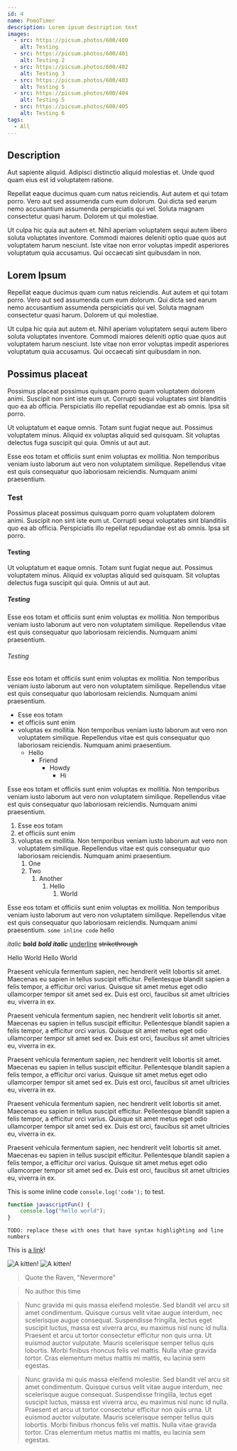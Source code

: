 ```yaml
---
id: 4
name: PomoTimer
description: Lorem ipsum description text
images:
  - src: https://picsum.photos/600/400
    alt: Testing
  - src: https://picsum.photos/600/401
    alt: Testing 2
  - src: https://picsum.photos/600/402
    alt: Testing 3
  - src: https://picsum.photos/600/403
    alt: Testing 5
  - src: https://picsum.photos/600/404
    alt: Testing 5
  - src: https://picsum.photos/600/405
    alt: Testing 6
tags:
  - All
---
```


## Description

Aut sapiente aliquid. Adipisci distinctio aliquid molestias et. Unde quod quam eius est id voluptatem ratione.
 
Repellat eaque ducimus quam cum natus reiciendis. Aut autem et qui totam porro. Vero aut sed assumenda cum eum dolorum. Qui dicta sed earum nemo accusantium assumenda perspiciatis qui vel. Soluta magnam consectetur quasi harum. Dolorem ut qui molestiae.
 
Ut culpa hic quia aut autem et. Nihil aperiam voluptatem sequi autem libero soluta voluptates inventore. Commodi maiores deleniti optio quae quos aut voluptatem harum nesciunt. Iste vitae non error voluptas impedit asperiores voluptatum quia accusamus. Qui occaecati sint quibusdam in non.

## Lorem Ipsum

Repellat eaque ducimus quam cum natus reiciendis. Aut autem et qui totam porro. Vero aut sed assumenda cum eum dolorum. Qui dicta sed earum nemo accusantium assumenda perspiciatis qui vel. Soluta magnam consectetur quasi harum. Dolorem ut qui molestiae.
 
Ut culpa hic quia aut autem et. Nihil aperiam voluptatem sequi autem libero soluta voluptates inventore. Commodi maiores deleniti optio quae quos aut voluptatem harum nesciunt. Iste vitae non error voluptas impedit asperiores voluptatum quia accusamus. Qui occaecati sint quibusdam in non.


## Possimus placeat

Possimus placeat possimus quisquam porro quam voluptatem dolorem animi. Suscipit non sint iste eum ut. Corrupti sequi voluptates sint blanditiis quo ea ab officia. Perspiciatis illo repellat repudiandae est ab omnis. Ipsa sit porro.
 
Ut voluptatum et eaque omnis. Totam sunt fugiat neque aut. Possimus voluptatem minus. Aliquid ex voluptas aliquid sed quisquam. Sit voluptas delectus fuga suscipit qui quia. Omnis ut aut aut.
 
Esse eos totam et officiis sunt enim voluptas ex mollitia. Non temporibus veniam iusto laborum aut vero non voluptatem similique. Repellendus vitae est quis consequatur quo laboriosam reiciendis. Numquam animi praesentium.

### Test

Possimus placeat possimus quisquam porro quam voluptatem dolorem animi. Suscipit non sint iste eum ut. Corrupti sequi voluptates sint blanditiis quo ea ab officia. Perspiciatis illo repellat repudiandae est ab omnis. Ipsa sit porro.
 
#### Testing

Ut voluptatum et eaque omnis. Totam sunt fugiat neque aut. Possimus voluptatem minus. Aliquid ex voluptas aliquid sed quisquam. Sit voluptas delectus fuga suscipit qui quia. Omnis ut aut aut.

##### Testing
 
Esse eos totam et officiis sunt enim voluptas ex mollitia. Non temporibus veniam iusto laborum aut vero non voluptatem similique. Repellendus vitae est quis consequatur quo laboriosam reiciendis. Numquam animi praesentium.

###### Testing

Esse eos totam et officiis sunt enim voluptas ex mollitia. Non temporibus veniam iusto laborum aut vero non voluptatem similique. Repellendus vitae est quis consequatur quo laboriosam reiciendis. Numquam animi praesentium.

- Esse eos totam
- et officiis sunt enim
- voluptas ex mollitia. Non temporibus veniam iusto laborum aut vero non voluptatem similique. Repellendus vitae est quis consequatur quo laboriosam reiciendis. Numquam animi praesentium.
  - Hello
    - Friend
      - Howdy
        - Hi

Esse eos totam et officiis sunt enim voluptas ex mollitia. Non temporibus veniam iusto laborum aut vero non voluptatem similique. Repellendus vitae est quis consequatur quo laboriosam reiciendis. Numquam animi praesentium.

1. Esse eos totam
2. et officiis sunt enim
3. voluptas ex mollitia. Non temporibus veniam iusto laborum aut vero non voluptatem similique. Repellendus vitae est quis consequatur quo laboriosam reiciendis. Numquam animi praesentium.
   1. One
   2. Two
      1. Another
         1. Hello
            1. World

Esse eos totam et officiis sunt enim voluptas ex mollitia. Non temporibus veniam iusto laborum aut vero non voluptatem similique. Repellendus vitae est quis consequatur quo laboriosam reiciendis. Numquam animi praesentium. `some inline code` hello

*italic*
**bold**
***bold italic***
<ins>underline</ins>
<del>strikethrough</del>

<Callout>Hello World</Callout>
<Callout type="info">Hello World</Callout>

<Callout type="info" title="Nunc gravida mi quis massa eleifend">Praesent vehicula fermentum sapien, nec hendrerit velit lobortis sit amet. Maecenas eu sapien in tellus suscipit efficitur. Pellentesque blandit sapien a felis tempor, a efficitur orci varius. Quisque sit amet metus eget odio ullamcorper tempor sit amet sed ex. Duis est orci, faucibus sit amet ultricies eu, viverra in ex.</Callout>

<Callout type="alert" title="Nunc gravida mi quis massa eleifend">Praesent vehicula fermentum sapien, nec hendrerit velit lobortis sit amet. Maecenas eu sapien in tellus suscipit efficitur. Pellentesque blandit sapien a felis tempor, a efficitur orci varius. Quisque sit amet metus eget odio ullamcorper tempor sit amet sed ex. Duis est orci, faucibus sit amet ultricies eu, viverra in ex.</Callout>

<Callout type="warning" title="Nunc gravida mi quis massa eleifend">Praesent vehicula fermentum sapien, nec hendrerit velit lobortis sit amet. Maecenas eu sapien in tellus suscipit efficitur. Pellentesque blandit sapien a felis tempor, a efficitur orci varius. Quisque sit amet metus eget odio ullamcorper tempor sit amet sed ex. Duis est orci, faucibus sit amet ultricies eu, viverra in ex.</Callout>

<Callout type="question" title="Nunc gravida mi quis massa eleifend">Praesent vehicula fermentum sapien, nec hendrerit velit lobortis sit amet. Maecenas eu sapien in tellus suscipit efficitur. Pellentesque blandit sapien a felis tempor, a efficitur orci varius. Quisque sit amet metus eget odio ullamcorper tempor sit amet sed ex. Duis est orci, faucibus sit amet ultricies eu, viverra in ex.</Callout>

<Callout type="success" title="Nunc gravida mi quis massa eleifend">Praesent vehicula fermentum sapien, nec hendrerit velit lobortis sit amet. Maecenas eu sapien in tellus suscipit efficitur. Pellentesque blandit sapien a felis tempor, a efficitur orci varius. Quisque sit amet metus eget odio ullamcorper tempor sit amet sed ex. Duis est orci, faucibus sit amet ultricies eu, viverra in ex.</Callout>

This is some inline code `console.log('code');` to test.

```javascript
function javascriptFun() {
	console.log("hello world");
}
```

```
TODO: replace these with ones that have syntax highlighting and line numbers
```

<ImgWithCaptions src="https://placekitten.com/600/400" alt="A kitten!" caption="This is an image of a kitten" width={600} height={400} />

This is [a link](https://www.google.com)!

![A kitten!](https://placekitten.com/300/200)
![A kitten!](https://placekitten.com/300/200)

<Blockquote author="Edgar Allen Poe">Quote the Raven, "Nevermore"</Blockquote>
<Blockquote>No author this time</Blockquote>

<Blockquote author="Edgar Allen Poe">Nunc gravida mi quis massa eleifend molestie. Sed blandit vel arcu sit amet condimentum. Quisque cursus velit vitae augue interdum, nec scelerisque augue consequat. Suspendisse fringilla, lectus eget suscipit luctus, massa est viverra arcu, eu maximus nisl nunc id nulla. Praesent et arcu ut tortor consectetur efficitur non quis urna. Ut euismod auctor vulputate. Mauris scelerisque semper tellus quis lobortis. Morbi finibus rhoncus felis vel mattis. Nulla vitae gravida tortor. Cras elementum metus mattis mi mattis, eu lacinia sem egestas.</Blockquote>
<Blockquote author="Edgar Allen Poe">Nunc gravida mi quis massa eleifend molestie. Sed blandit vel arcu sit amet condimentum. Quisque cursus velit vitae augue interdum, nec scelerisque augue consequat. Suspendisse fringilla, lectus eget suscipit luctus, massa est viverra arcu, eu maximus nisl nunc id nulla. Praesent et arcu ut tortor consectetur efficitur non quis urna. Ut euismod auctor vulputate. Mauris scelerisque semper tellus quis lobortis. Morbi finibus rhoncus felis vel mattis. Nulla vitae gravida tortor. Cras elementum metus mattis mi mattis, eu lacinia sem egestas.</Blockquote>